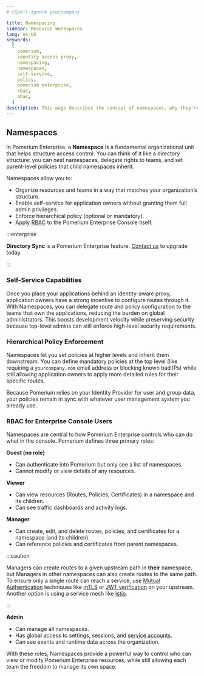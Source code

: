 ```yaml
---
# cSpell:ignore yourcompany

title: Namespacing
sidebar: Resource Workspaces
lang: en-US
keywords:
  [
    pomerium,
    identity access proxy,
    namespacing,
    namespaces,
    self-service,
    policy,
    pomerium enterprise,
    rbac,
    abac,
  ]
description: This page describes the concept of namespaces, why they're important for enabling self-service, and how they enforce RBAC.
---
```


## Namespaces

In Pomerium Enterprise, a **Namespace** is a fundamental organizational unit that helps structure access control. You can think of it like a directory structure: you can nest namespaces, delegate rights to teams, and set parent-level policies that child namespaces inherit.

Namespaces allow you to:

- Organize resources and teams in a way that matches your organization’s structure.
- Enable self-service for application owners without granting them full admin privileges.
- Enforce hierarchical policy (optional or mandatory).
- Apply [RBAC](https://en.wikipedia.org/wiki/Role-based_access_control) to the Pomerium Enterprise Console itself.

:::enterprise

**Directory Sync** is a Pomerium Enterprise feature. [Contact us](https://www.pomerium.com/enterprise-sales/) to upgrade today.

:::

### Self-Service Capabilities

Once you place your applications behind an identity-aware proxy, application owners have a strong incentive to configure routes through it. With Namespaces, you can delegate route and policy configuration to the teams that own the applications, reducing the burden on global administrators. This boosts development velocity while preserving security because top-level admins can still enforce high-level security requirements.

### Hierarchical Policy Enforcement

Namespaces let you set policies at higher levels and inherit them downstream. You can define mandatory policies at the top level (like requiring a `yourcompany.com` email address or blocking known bad IPs) while still allowing application owners to apply more detailed rules for their specific routes.

Because Pomerium relies on your Identity Provider for user and group data, your policies remain in sync with whatever user management system you already use.

### RBAC for Enterprise Console Users

Namespaces are central to how Pomerium Enterprise controls who can do what in the console. Pomerium defines three primary roles:

**Guest (no role)**

- Can authenticate into Pomerium but only see a list of namespaces.
- Cannot modify or view details of any resources.

**Viewer**

- Can view resources (Routes, Policies, Certificates) in a namespace and its children.
- Can see traffic dashboards and activity logs.

**Manager**

- Can create, edit, and delete routes, policies, and certificates for a namespace (and its children).
- Can reference policies and certificates from parent namespaces.

:::caution

Managers can create routes to a given upstream path in **their** namespace, but Managers in other namespaces can also create routes to the same path. To ensure only a single route can reach a service, use [Mutual Authentication](/docs/concepts/mutual-auth) techniques like [mTLS](/docs/capabilities/mtls-services) or [JWT verification](/docs/deploy/jwt-verification-with-envoy) on your upstream. Another option is using a service mesh like [Istio](/docs/guides/istio).

:::

**Admin**

- Can manage all namespaces.
- Has global access to settings, sessions, and [service accounts](/docs/capabilities/service-accounts).
- Can see events and runtime data across the organization.

With these roles, Namespaces provide a powerful way to control who can view or modify Pomerium Enterprise resources, while still allowing each team the freedom to manage its own space.
